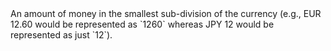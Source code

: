   

<ParamField query="Amount" type="integer" required>     
An amount of money in the smallest sub-division of the currency (e.g., EUR 12.60 would be represented as `1260` whereas JPY 12 would be represented as just `12`). 
</ParamField>